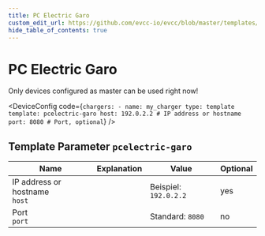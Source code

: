 ```yaml
---
title: PC Electric Garo
custom_edit_url: https://github.com/evcc-io/evcc/blob/master/templates/definition/charger/pcelectric-garo.yaml
hide_table_of_contents: true
---
```



# PC Electric Garo

<div className="device-detail-container">
  <div className="device-detail-content">
    <DeviceFeatures features="sponsorship" />

Only devices configured as master can be used right now!


<DeviceConfig code={`chargers:
    - name: my_charger
      type: template
      template: pcelectric-garo
      host: 192.0.2.2 # IP address or hostname
      port: 8080 # Port, optional`}  />
  </div>
  <div className="device-detail-icon">
    <evcc-icon
      type="charger"
      name="pc-electric-garo"
      size="400px"
      alt="PC Electric Garo"
      className="device-detail-icon-img"
    ></evcc-icon>
  </div>
</div>

## Template Parameter `pcelectric-garo`

| Name | Explanation | Value | Optional |
|-----------|-------------|-------|----------|
| IP address or hostname<br/>`host` |  | Beispiel: `192.0.2.2` | yes |
| Port<br/>`port` |  | Standard: `8080` | no |

<SponsorshipRequired />

